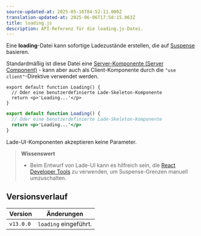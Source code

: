 ```yaml
---
source-updated-at: 2025-05-16T04:52:11.000Z
translation-updated-at: 2025-06-06T17:58:15.063Z
title: loading.js
description: API-Referenz für die loading.js-Datei.
---
```


Eine **loading**-Datei kann sofortige Ladezustände erstellen, die auf [Suspense](/docs/app/building-your-application/routing/loading-ui-and-streaming) basieren.

Standardmäßig ist diese Datei eine [Server-Komponente (Server Component)](/docs/app/building-your-application/rendering/server-components) - kann aber auch als Client-Komponente durch die `"use client"`-Direktive verwendet werden.

```tsx filename="app/feed/loading.tsx" switcher
export default function Loading() {
  // Oder eine benutzerdefinierte Lade-Skeleton-Komponente
  return <p>'Loading...'</p>
}
```

```jsx filename="app/feed/loading.js" switcher
export default function Loading() {
  // Oder eine benutzerdefinierte Lade-Skeleton-Komponente
  return <p>'Loading...'</p>
}
```

Lade-UI-Komponenten akzeptieren keine Parameter.

> **Wissenswert**
>
> - Beim Entwurf von Lade-UI kann es hilfreich sein, die [React Developer Tools](https://react.dev/learn/react-developer-tools) zu verwenden, um Suspense-Grenzen manuell umzuschalten.

## Versionsverlauf

| Version   | Änderungen               |
| --------- | ------------------------ |
| `v13.0.0` | `loading` eingeführt.    |